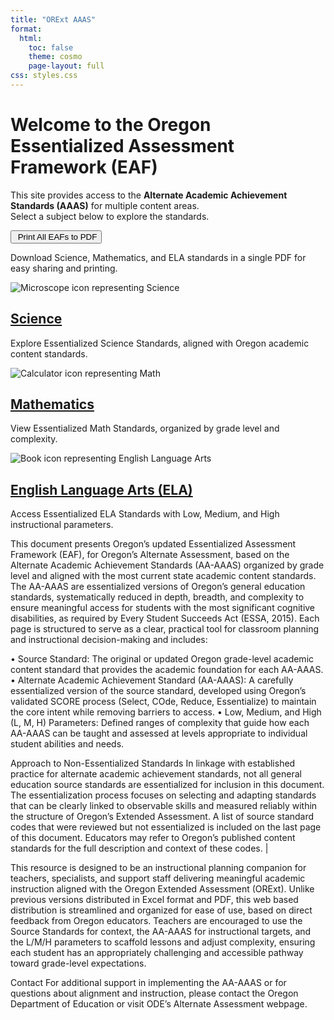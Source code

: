 ```yaml
---
title: "ORExt AAAS"
format:
  html:
    toc: false
    theme: cosmo
    page-layout: full
css: styles.css
---
```


# Welcome to the Oregon Essentialized Assessment Framework (EAF)

This site provides access to the **Alternate Academic Achievement Standards (AAAS)** for multiple content areas.\
Select a subject below to explore the standards.

```{=html}
<div class="card-grid">

  <!-- CTA Card -->
  <div class="card cta-card">
    <button onclick="printAllEAFs()" aria-label="Print all content areas to PDF" class="cta-button">
      <img src="images/print-icon.svg" alt="" class="cta-icon" />
      <span>Print All EAFs to PDF</span>
    </button>
    <p class="cta-text">Download Science, Mathematics, and ELA standards in a single PDF for easy sharing and printing.</p>
  </div>

  <!-- Science Card -->
  <div class="card">
    <img src="images/science-icon.svg" alt="Microscope icon representing Science" class="card-icon" />
    <h2><a href="science.html">Science</a></h2>
    <p>Explore Essentialized Science Standards, aligned with Oregon academic content standards.</p>
  </div>

  <!-- Math Card -->
  <div class="card">
    <img src="images/math-icon.svg" alt="Calculator icon representing Math" class="card-icon" />
    <h2><a href="math.html">Mathematics</a></h2>
    <p>View Essentialized Math Standards, organized by grade level and complexity.</p>
  </div>

  <!-- ELA Card -->
  <div class="card">
    <img src="images/ela-icon.svg" alt="Book icon representing English Language Arts" class="card-icon" />
    <h2><a href="ela.html">English Language Arts (ELA)</a></h2>
    <p>Access Essentialized ELA Standards with Low, Medium, and High instructional parameters.</p>
  </div>

</div>
```

```{=html}
<script>
async function printAllEAFs() {
  const pages = ["science.html", "math.html", "ela.html"];
  let content = "";
  for (const page of pages) {
    try {
      const res = await fetch(page);
      if (!res.ok) throw new Error(`HTTP ${res.status} - ${page}`);
      const html = await res.text();
      const main = html.match(/<main[^>]*>([\s\S]*?)<\/main>/i);
      if (main && main[1]) {
        content += `<h1>${page.replace(".html","").toUpperCase()}</h1>` + main[1] + "<hr/>";
      }
    } catch (e) {
      console.error(`Fetch error for ${page}:`, e);
    }
  }
  const w = window.open("", "_blank");
  w.document.write(`<html><head><title>All EAFs</title><style>
    body{font-family:Arial;margin:20px} h1{color:#004c97} hr{margin:2rem 0}
  </style></head><body>${content}</body></html>`);
  w.document.close();
  w.print();
}
</script>
```

This document presents Oregon’s updated Essentialized Assessment Framework (EAF), for Oregon’s Alternate Assessment, based on the Alternate Academic Achievement Standards (AA-AAAS) organized by grade level and aligned with the most current state academic content standards. The AA-AAAS are essentialized versions of Oregon’s general education standards, systematically reduced in depth, breadth, and complexity to ensure meaningful access for students with the most significant cognitive disabilities, as required by Every Student Succeeds Act (ESSA, 2015). Each page is structured to serve as a clear, practical tool for classroom planning and instructional decision-making and includes:

• Source Standard: The original or updated Oregon grade-level academic content standard that provides the academic foundation for each AA-AAAS. • Alternate Academic Achievement Standard (AA-AAAS): A carefully essentialized version of the source standard, developed using Oregon’s validated SCORE process (Select, COde, Reduce, Essentialize) to maintain the core intent while removing barriers to access. • Low, Medium, and High (L, M, H) Parameters: Defined ranges of complexity that guide how each AA-AAAS can be taught and assessed at levels appropriate to individual student abilities and needs.

Approach to Non-Essentialized Standards In linkage with established practice for alternate academic achievement standards, not all general education source standards are essentialized for inclusion in this document. The essentialization process focuses on selecting and adapting standards that can be clearly linked to observable skills and measured reliably within the structure of Oregon’s Extended Assessment. A list of source standard codes that were reviewed but not essentialized is included on the last page of this document. Educators may refer to Oregon’s published content standards for the full description and context of these codes. \|

This resource is designed to be an instructional planning companion for teachers, specialists, and support staff delivering meaningful academic instruction aligned with the Oregon Extended Assessment (ORExt). Unlike previous versions distributed in Excel format and PDF, this web based distribution is streamlined and organized for ease of use, based on direct feedback from Oregon educators. Teachers are encouraged to use the Source Standards for context, the AA-AAAS for instructional targets, and the L/M/H parameters to scaffold lessons and adjust complexity, ensuring each student has an appropriately challenging and accessible pathway toward grade-level expectations.

Contact For additional support in implementing the AA-AAAS or for questions about alignment and instruction, please contact the Oregon Department of Education or visit ODE’s Alternate Assessment webpage.
